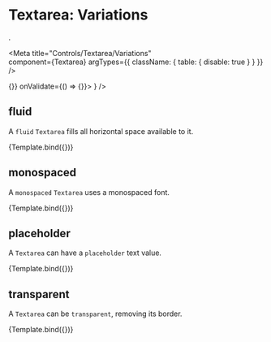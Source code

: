 
# Textarea: Variations
. 

<Meta
  title="Controls/Textarea/Variations"  
  component={Textarea}
  argTypes={{
    className: { table: { disable: true } }
  }}
/>

  <Form data={{}} onChange={() => {}} onValidate={() => {}}>
    <Form.Field
      name="name"
      value={null}
      control={<Textarea {...args}/>}
    />
  </Form>

## fluid

A `fluid` `Textarea` fills all horizontal space available to it.

<Canvas>
  <Story
    name="fluid"
    args={{ fluid: true }}>
    {Template.bind({})}
  </Story>
</Canvas>

## monospaced

A `monospaced` `Textarea` uses a monospaced font. 

<Canvas>
  <Story
    name="monospaced"
    args={{ monospaced: true }}>
    {Template.bind({})}
  </Story>
</Canvas>

## placeholder 

A `Textarea` can have a `placeholder` text value.

<Canvas>
  <Story
    name="placeholder"
    args={{ placeholder: "Write here..." }}>
    {Template.bind({})}
  </Story>
</Canvas>

## transparent 

A `Textarea` can be `transparent`, removing its border.

<Canvas>
  <Story
    name="transparent"
    args={{ placeholder: "Transparent", transparent: true }}>
    {Template.bind({})}
  </Story>
</Canvas>